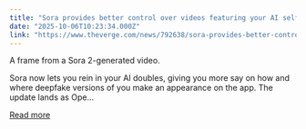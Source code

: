 ```yaml
---
title: "Sora provides better control over videos featuring your AI self"
date: "2025-10-06T10:23:34.000Z"
link: "https://www.theverge.com/news/792638/sora-provides-better-control-over-videos-featuring-your-ai-self"
---
```


A frame from a Sora 2-generated video.	

Sora now lets you rein in your AI doubles, giving you more say on how and where deepfake versions of you make an appearance on the app. The update lands as Ope...

[Read more](https://www.theverge.com/news/792638/sora-provides-better-control-over-videos-featuring-your-ai-self)
